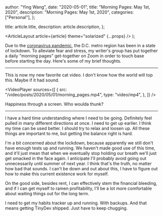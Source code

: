 
  author: "Ying Wang",
  date: "2020-05-01",
  title: "Morning Pages: May 1st, 2020",
  description: "Morning Pages: May 1st, 2020",
  categories: ["Personal"],
};

  title: article.title,
  description: article.description,
};

  <ArticleLayout article={article} theme="solarized" {...props} />
);

Due to the [coronavirus
pandemic](https://en.wikipedia.org/wiki/2019-20_coronavirus_pandemic), the D.C.
metro region has been in a state of lockdown. To alleviate fear and stress, my
writer's group has put together a daily "morning pages" get-together on Zoom in
order to touch base before starting the day. Here's some of my brief thoughts.

---

This is now my new favorite cat video. I don't know how the world will top this.
Maybe if it had sound.

<VideoPlayer
  sources={[
    {
      src: "/video/posts/2020/05/01/morning_pages.mp4",
      type: "video/mp4",
    },
  ]}
/>

Happiness through a screen. Who woulda thunk?

---

I have a hard time understanding where I need to be going. Definitely feel
pulled in many different directions at once. I need to get up earlier. I think
my time can be used better. I should try to relax and loosen up. All these
things are important to me, but getting the balance right is hard.

I'm a bit concerned about the lockdown, because apparently we still don't have
enough tests up and running. We haven't made good use of this time, and it'll
just mean that when we eventually stop holding our breath we'll just get smacked
in the face again. I anticipate I'll probably avoid going out unnecessarily
until summer of next year. I think that's the truth, no matter how bad that
sounds. I can't be down and out about this, I have to figure out how to make
this current existence work for myself.

On the good side, besides rent, I can effectively stem the financial bleeding,
and if I can get myself to ramen profitability, I'll be a lot more comfortable
about waiting things out for the long term.

I need to get my habits tracker up and running. With backups. And that means
getting TinyDev shipped. Just have to keep chugging.
